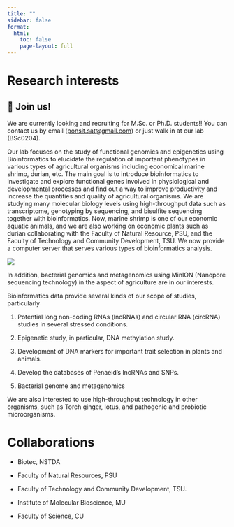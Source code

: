```yaml
---
title: ""
sidebar: false
format: 
  html:
    toc: false
    page-layout: full
---
```


# Research interests

::: {.callout-warning icon="false"}
## 📢 Join us!

We are currently looking and recruiting for M.Sc. or Ph.D. students!! You can contact us by email ([ponsit.sat\@gmail.com](mailto:ponsit.sat@gmail.com)) or just walk in at our lab (BSc0204).
:::

Our lab focuses on the study of functional genomics and epigenetics using Bioinformatics to elucidate the regulation of important phenotypes in various types of agricultural organisms including economical marine shrimp, durian, etc. The main goal is to introduce bioinformatics to investigate and explore functional genes involved in physiological and developmental processes and find out a way to improve productivity and increase the quantities and quality of agricultural organisms. We are studying many molecular biology levels using high-throughput data such as transcriptome, genotyping by sequencing, and bisulfite sequencing together with bioinformatics. Now, marine shrimp is one of our economic aquatic animals, and we are also working on economic plants such as durian collaborating with the Faculty of Natural Resource, PSU, and the Faculty of Technology and Community Development, TSU. We now provide a computer server that serves various types of bioinformatics analysis.

![](https://molbioshrimp.files.wordpress.com/2019/08/ps-lab.jpg){fig-align="center"}

In addition, bacterial genomics and metagenomics using MinION (Nanopore sequencing technology) in the aspect of agriculture are in our interests.

Bioinformatics data provide several kinds of our scope of studies, particularly

1.  Potential long non-coding RNAs (lncRNAs) and circular RNA (circRNA) studies in several stressed conditions.

2.  Epigenetic study, in particular, DNA methylation study.

3.  Development of DNA markers for important trait selection in plants and animals.

4.  Develop the databases of Penaeid's lncRNAs and SNPs.

5.  Bacterial genome and metagenomics

We are also interested to use high-throughput technology in other organisms, such as Torch ginger, lotus, and pathogenic and probiotic microorganisms.

# Collaborations

-   Biotec, NSTDA

-   Faculty of Natural Resources, PSU

-   Faculty of Technology and Community Development, TSU.

-   Institute of Molecular Bioscience, MU

-   Faculty of Science, CU
